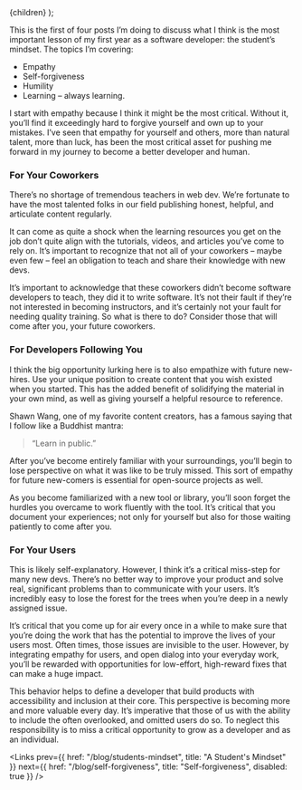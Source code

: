 
  <Layout title="A Student’s Mindset" subtitle="Empathy">
    {children}
  </Layout>
);

This is the first of four posts I’m doing to discuss what I think is the most important lesson of my first year as a software developer: the student’s mindset. The topics I’m covering:

- Empathy
- Self-forgiveness
- Humility
- Learning – always learning.

I start with empathy because I think it might be the most critical. Without it, you’ll find it exceedingly hard to forgive yourself and own up to your mistakes. I’ve seen that empathy for yourself and others, more than natural talent, more than luck, has been the most critical asset for pushing me forward in my journey to become a better developer and human.

### For Your Coworkers

There’s no shortage of tremendous teachers in web dev. We’re fortunate to have the most talented folks in our field publishing honest, helpful, and articulate content regularly.

It can come as quite a shock when the learning resources you get on the job don’t quite align with the tutorials, videos, and articles you’ve come to rely on. It’s important to recognize that not all of your coworkers – maybe even few – feel an obligation to teach and share their knowledge with new devs.

It’s important to acknowledge that these coworkers didn’t become software developers to teach, they did it to write software. It’s not their fault if they’re not interested in becoming instructors, and it’s certainly not your fault for needing quality training. So what is there to do? Consider those that will come after you, your future coworkers.

### For Developers Following You

I think the big opportunity lurking here is to also empathize with future new-hires. Use your unique position to create content that you wish existed when you started. This has the added benefit of solidifying the material in your own mind, as well as giving yourself a helpful resource to reference.

Shawn Wang, one of my favorite content creators, has a famous saying that I follow like a Buddhist mantra:

> “Learn in public.”

After you’ve become entirely familiar with your surroundings, you’ll begin to lose perspective on what it was like to be truly missed. This sort of empathy for future new-comers is essential for open-source projects as well.

As you become familiarized with a new tool or library, you’ll soon forget the hurdles you overcame to work fluently with the tool. It’s critical that you document your experiences; not only for yourself but also for those waiting patiently to come after you.

### For Your Users

This is likely self-explanatory. However, I think it’s a critical miss-step for many new devs. There’s no better way to improve your product and solve real, significant problems than to communicate with your users. It’s incredibly easy to lose the forest for the trees when you’re deep in a newly assigned issue.

It’s critical that you come up for air every once in a while to make sure that you’re doing the work that has the potential to improve the lives of your users most. Often times, those issues are invisible to the user. However, by integrating empathy for users, and open dialog into your everyday work, you’ll be rewarded with opportunities for low-effort, high-reward fixes that can make a huge impact.

This behavior helps to define a developer that build products with accessibility and inclusion at their core. This perspective is becoming more and more valuable every day. It’s imperative that those of us with the ability to include the often overlooked, and omitted users do so. To neglect this responsibility is to miss a critical opportunity to grow as a developer and as an individual.

<Links
  prev={{ href: "/blog/students-mindset", title: "A Student's Mindset" }}
  next={{
    href: "/blog/self-forgiveness",
    title: "Self-forgiveness",
    disabled: true
  }}
/>
